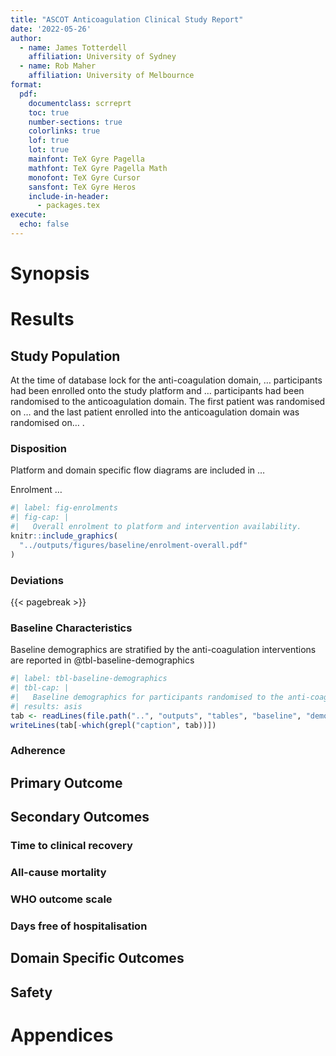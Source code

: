 ```yaml
---
title: "ASCOT Anticoagulation Clinical Study Report"
date: '2022-05-26'
author:
  - name: James Totterdell
    affiliation: University of Sydney
  - name: Rob Maher
    affiliation: University of Melbournce
format:
  pdf:
    documentclass: scrreprt
    toc: true
    number-sections: true
    colorlinks: true
    lof: true
    lot: true
    mainfont: TeX Gyre Pagella
    mathfont: TeX Gyre Pagella Math
    monofont: TeX Gyre Cursor
    sansfont: TeX Gyre Heros
    include-in-header:
      - packages.tex
execute: 
  echo: false
---
```


# Synopsis

# Results

## Study Population

At the time of database lock for the anti-coagulation domain, ... participants had been enrolled onto the study platform and ... participants had been randomised to the anticoagulation domain. The first patient was randomised on ... and the last patient enrolled into the anticoagulation domain was randomised on... .

### Disposition

Platform and domain specific flow diagrams are included in ...

Enrolment ...

```r
#| label: fig-enrolments
#| fig-cap: |
#|   Overall enrolment to platform and intervention availability.
knitr::include_graphics(
  "../outputs/figures/baseline/enrolment-overall.pdf"
)
```


### Deviations

{{< pagebreak >}}

### Baseline Characteristics

Baseline demographics are stratified by the anti-coagulation interventions are reported in @tbl-baseline-demographics
```r
#| label: tbl-baseline-demographics
#| tbl-cap: |
#|   Baseline demographics for participants randomised to the anti-coagulation domain.
#| results: asis
tab <- readLines(file.path("..", "outputs", "tables", "baseline", "demographics.tex"))
writeLines(tab[-which(grepl("caption", tab))])
```


### Adherence

## Primary Outcome 

## Secondary Outcomes

### Time to clinical recovery

### All-cause mortality

### WHO outcome scale

### Days free of hospitalisation

## Domain Specific Outcomes

## Safety

# Appendices {.unnumbered}
